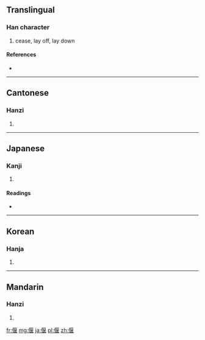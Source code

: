 ==Translingual==

===Han character===
{{Han char|rn=9|rad=人|as=09|sn=11|four=2121<sub>4</sub>|canj=人尸日女 (OSAV)}}

# cease, lay off, lay down

====References====
* {{Han ref|kx=0109.220|dkj=00830|dj=0233.110|hdz=10187.010|uh=5043|ud=20547|bh=B0B3|bd=45235}}

----

==Cantonese==

===Hanzi===
{{yue-hanzi|jyut=|y=yin2}}

# {{defn|lang=yue|sort=人09}}

----

==Japanese==

===Kanji===
{{ja-kanji|grade=|rs=人09}}

# {{defn|lang=ja|sort=人09}}

====Readings====
* {{ja-readings|on=[[えん]] (en)|kun=[[ふせる]] (fuseru), [[やすむ]] (yasumu)}}

----

==Korean==

===Hanja===
{{ko-hanja|hangeul=언|rv=eon|mr=ŏn}}

# {{defn|lang=ko|sort=人09}}

----

==Mandarin==

===Hanzi===
{{cmn-hanzi|pin=[[yǎn]] ([[yan3]])|wg=yen<sup>3</sup>}}

# {{defn|lang=cmn|sort=人09}}

[[fr:偃]]
[[mg:偃]]
[[ja:偃]]
[[pl:偃]]
[[zh:偃]]